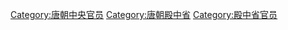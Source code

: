 [[Category:唐朝中央官员|Category:唐朝中央官员]]
[[Category:唐朝殿中省|Category:唐朝殿中省]]
[[Category:殿中省官员|Category:殿中省官员]]